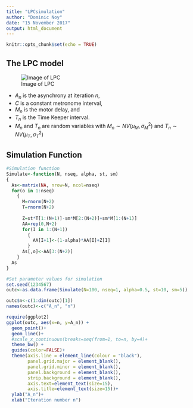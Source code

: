 ```yaml
---
title: "LPCsimulation"
author: "Dominic Noy"
date: "15 November 2017"
output: html_document
---
```


```r
knitr::opts_chunk$set(echo = TRUE)
```
## The LPC model 
![Image of LPC](https://raw.githubusercontent.com/dominicnoy/LPC/master/LPC.png)



- $A_n$ is the asynchrony at iteration $n$, 
- $C$ is a constant metronome interval, 
- $M_n$ is the motor delay, and 
- $T_n$ is the Time Keeper interval. 
- $M_n$ and $T_n$ are random variables with $M_n \sim NV(\mu_M, \sigma^2_M)$ and $T_n \sim NV(\mu_T, \sigma^2_T)$

## Simulation Function
```r
#Simulation function
Simulate<-function(N, nseq, alpha, st, sm)
{
  As<-matrix(NA, nrow=N, ncol=nseq)
  for(o in 1:nseq)
    {
      M=rnorm(N+2)
      T=rnorm(N+2)
      
      Z=st*T[1:(N+1)]-sm*M[2:(N+2)]+sm*M[1:(N+1)]
      AA=rep(0,N+2)
      for(I in 1:(N+1))
        {
          AA[I+1]<-(1-alpha)*AA[I]+Z[I]
        }
      As[,o]<-AA[3:(N+2)]
    }
  As
}

#Set parameter values for simulation  
set.seed(1234567)
outc<-as.data.frame(Simulate(N=100, nseq=1, alpha=0.5, st=10, sm=5))

outc$n<-c(1:dim(outc)[1])
names(outc)<-c("A_n", "n")

require(ggplot2)
ggplot(outc, aes(x=n, y=A_n)) +
  geom_point()+
  geom_line()+
  #scale_x_continuous(breaks=seq(from=1, to=n, by=4)+
  theme_bw() +
  guides(color=FALSE)+
  theme(axis.line = element_line(colour = "black"),
        panel.grid.major = element_blank(),
        panel.grid.minor = element_blank(),
        panel.background = element_blank(),
        strip.background = element_blank(),
        axis.text=element_text(size=15),
        axis.title=element_text(size=15))+
  ylab("A_n")+
  xlab("Iteration number n")
```

